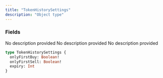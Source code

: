 ```yaml
---
title: "TokenHistorySettings"
description: "Object type"
---
```


### Fields

<ResponseField name="onlyFirstBuy" type="Boolean!" required>
  No description provided
</ResponseField>

<ResponseField name="onlyFirstSell" type="Boolean!" required>
  No description provided
</ResponseField>

<ResponseField name="expiry" type="Int">
  No description provided
</ResponseField>


```graphql TokenHistorySettings
type TokenHistorySettings {
  onlyFirstBuy: Boolean!
  onlyFirstSell: Boolean!
  expiry: Int
}
```
